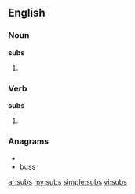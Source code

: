 ==English==

===Noun===
'''subs'''

# {{plural of|[[sub]]}}

===Verb===
'''subs'''

# {{third-person singular of|[[sub]]}}

===Anagrams===
* {{alphagram|bssu}}
* [[buss#English|buss]]

[[ar:subs]]
[[my:subs]]
[[simple:subs]]
[[vi:subs]]